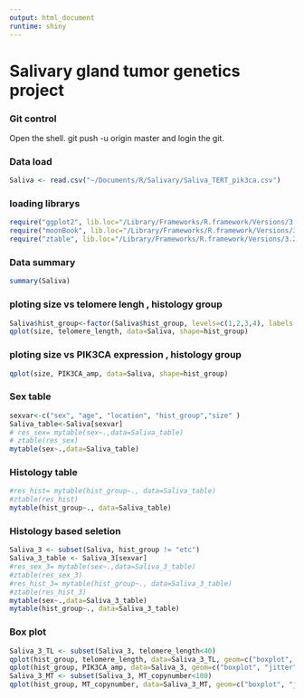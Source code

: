 ```yaml
---
output: html_document
runtime: shiny
---
```

# Salivary gland tumor genetics project
### Git control
Open the shell.
git push -u origin master
and login the git.

### Data load
```r

Saliva <- read.csv("~/Documents/R/Salivary/Saliva_TERT_pik3ca.csv")
```

### loading librarys
```r
require("ggplot2", lib.loc="/Library/Frameworks/R.framework/Versions/3.2/Resources/library")
require("moonBook", lib.loc="/Library/Frameworks/R.framework/Versions/3.2/Resources/library")
require("ztable", lib.loc="/Library/Frameworks/R.framework/Versions/3.2/Resources/library")
```


### Data summary
```r
summary(Saliva)
```

### ploting size vs telomere lengh , histology group
```r
Saliva$hist_group<-factor(Saliva$hist_group, levels=c(1,2,3,4), labels = c("pleomorphic adenoma", "warthin", "carcinoma", "etc"))
qplot(size, telomere_length, data=Saliva, shape=hist_group)

```
### ploting size vs PIK3CA expression , histology group

```r
qplot(size, PIK3CA_amp, data=Saliva, shape=hist_group)
```

### Sex table
```r

sexvar<-c("sex", "age", "location", "hist_group","size" )
Saliva_table<-Saliva[sexvar]
# res_sex= mytable(sex~.,data=Saliva_table)
# ztable(res_sex)
mytable(sex~.,data=Saliva_table)
```

### Histology table
```r
#res_hist= mytable(hist_group~., data=Saliva_table)
#ztable(res_hist)
mytable(hist_group~., data=Saliva_table)
```

### Histology based seletion
```r
Saliva_3 <- subset(Saliva, hist_group != "etc")
Saliva_3_table <- Saliva_3[sexvar]
#res_sex_3= mytable(sex~.,data=Saliva_3_table)
#ztable(res_sex_3)
#res_hist_3= mytable(hist_group~., data=Saliva_3_table)
#ztable(res_hist_3)
mytable(sex~.,data=Saliva_3_table)
mytable(hist_group~., data=Saliva_3_table)
```

### Box plot
```r
Saliva_3_TL <- subset(Saliva_3, telomere_length<40)
qplot(hist_group, telomere_length, data=Saliva_3_TL, geom=c("boxplot", "jitter"), fill=hist_group)
qplot(hist_group, PIK3CA_amp, data=Saliva_3, geom=c("boxplot", "jitter"), fill=hist_group)
Saliva_3_MT <- subset(Saliva_3, MT_copynumber<100)
qplot(hist_group, MT_copynumber, data=Saliva_3_MT, geom=c("boxplot", "jitter"), fill=hist_group)
```
